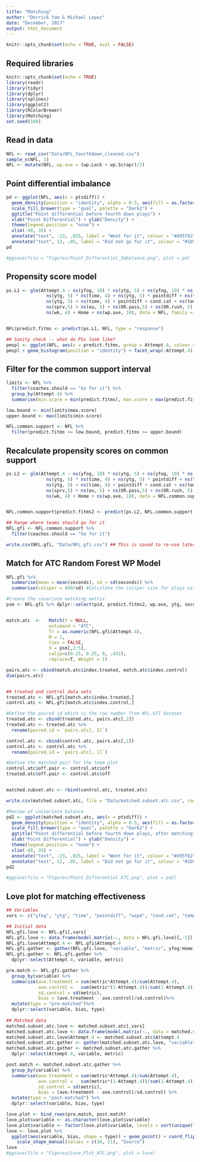 ```yaml
---
title: "Matching"
author: "Derrick Yam & Michael Lopez"
date: "December, 2017"
output: html_document
---
```


```r
knitr::opts_chunk$set(echo = TRUE, eval = FALSE)
```

## Required libraries

```r
knitr::opts_chunk$set(echo = TRUE)
library(readr)
library(tidyr)
library(dplyr)
library(splines)
library(ggplot2)
library(RColorBrewer)
library(Matching)
set.seed(100)
```

## Read in data

```r
NFL <- read_csv("Data/NFL_fourthdown_cleaned.csv")
sample_n(NFL, 1)
NFL <- mutate(NFL, wp.ave = (wp.Lock + wp.Scrapr)/2)
```

## Point differential imbalance

```r
pd <- ggplot(NFL, aes(x = ptsdiff)) + 
  geom_density(position = "identity", alpha = 0.5, aes(fill = as.factor(Attempt.4))) + 
  scale_fill_brewer(type = "qual", palette = "Dark2") + 
  ggtitle("Point differential before fourth down plays") + 
  xlab("Point Differential") + ylab("Density") +
  theme(legend.position = "none") + 
  xlim(-40, 35) + 
  annotate("text", -23, .025, label = "Went for it", colour = "#d95f02", alpha = 1) + 
  annotate("text", 12, .05, label = "Did not go for it", colour = "#1b9e77", alpha = 1)
pd

#ggsave(file = "Figures/Point_Differential_Imbalance.png", plot = pd)
```


## Propensity score model

```r
ps.L1 <- glm(Attempt.4 ~ ns(yfog, 10) * ns(ytg, 5) + ns(yfog, 10) * ns(time, 4) + ns(yfog, 10) * pointdiff + 
               ns(ytg, 5) * ns(time, 4) + ns(ytg, 5) * pointdiff + ns(time, 4)* pointdiff + ns(yfog, 10) +  
               ns(ytg, 5) + ns(time, 4) + pointdiff + cond.cat + ns(temp, 5) + ns(humd, 5) + ns(wspd, 5) + 
               ns(sprv,5) + ns(ou, 5) + ns(OR.pass,5) + ns(OR.rush, 5) + ns(DR.pass, 5) + ns(DR.rush,5) + 
               ns(wk, 4) + Home + ns(wp.ave, 10), data = NFL, family = "binomial")


NFL$predict.fitms <- predict(ps.L1, NFL, type = "response")

## Sanity check -- what do PSs look like?
pmspl <- ggplot(NFL, aes(x = predict.fitms, group = Attempt.4, colour = Attempt.4)) 
pmspl + geom_histogram(position = "identity") + facet_wrap(~Attempt.4) + scale_y_continuous(lim = c(0, 700))
```

## Filter for the common support interval

```r
limits <- NFL %>% 
  filter(coaches.should == "Go for it") %>% 
  group_by(Attempt.4) %>% 
  summarise(min.score = min(predict.fitms), max.score = max(predict.fitms))

low.bound <- min(limits$max.score)
upper.bound <- max(limits$min.score)

NFL.common.support <- NFL %>% 
  filter(predict.fitms <= low.bound, predict.fitms >= upper.bound)
```

## Recalculate propensity scores on common support

```r
ps.L2 <- glm(Attempt.4 ~ ns(yfog, 10) * ns(ytg, 5) + ns(yfog, 10) * ns(time, 4) + ns(yfog, 10) * pointdiff + 
               ns(ytg, 5) * ns(time, 4) + ns(ytg, 5) * pointdiff + ns(time, 4)* pointdiff + ns(yfog, 10) +  
               ns(ytg, 5) + ns(time, 4) + pointdiff + cond.cat + ns(temp, 5) + ns(humd, 5) + ns(wspd, 5) + 
               ns(sprv,5) + ns(ou, 5) + ns(OR.pass,5) + ns(OR.rush, 5) + ns(DR.pass, 5) + ns(DR.rush,5) + 
               ns(wk, 4) + Home + ns(wp.ave, 10), data = NFL.common.support, family = "binomial")


NFL.common.support$predict.fitms2 <- predict(ps.L2, NFL.common.support, type = "response")

## Range where teams should go for it
NFL.gfi <- NFL.common.support %>% 
  filter(coaches.should == "Go for it")

write.csv(NFL.gfi, "Data/NFL.gfi.csv") ## This is saved to re-use later
```

## Match for ATC Random Forest WP Model

```r
NFL.gfi %>% 
  summarise(mean = mean(seconds), sd = sd(seconds)) %>% 
  summarise(caliper = 450/sd) #Calculate the caliper size for plays within half of a quarter (450 seconds)

#Create the covariate matching matrix
psm <- NFL.gfi %>% dplyr::select(pid, predict.fitms2, wp.ave, ytg, seconds)


match.atc  <-   Match(Y = NULL,
                estimand = "ATC",
                Tr = as.numeric(NFL.gfi$Attempt.4),
                M = 1, 
                ties = FALSE,
                X = psm[,2:5],
                calip=c(0.25, 0.25, 0, .432), 
                replace=T, Weight = 1)

pairs.atc <- cbind(match.atc$index.treated, match.atc$index.control)
dim(pairs.atc)


## treated and control data sets
treated.atc <- NFL.gfi[match.atc$index.treated,]
control.atc <- NFL.gfi[match.atc$index.control,]

#Define the paired id which is the row number from NFL.GFI dataset
treated.atc <- cbind(treated.atc, pairs.atc[,2])
treated.atc <- treated.atc %>% 
  rename(paired.id = `pairs.atc[, 2]`)

control.atc <- cbind(control.atc, pairs.atc[,1])
control.atc <- control.atc %>% 
  rename(paired.id = `pairs.atc[, 1]`)

#Define the matched pair for the team plot
control.atc$off.pair <- control.atc$off
treated.atc$off.pair <- control.atc$off


matched.subset.atc <- rbind(control.atc, treated.atc)

write.csv(matched.subset.atc, file = "Data/matched.subset.atc.csv", row.names = FALSE)
```

```r
#Review of univariate balance
pd2 <- ggplot(matched.subset.atc, aes(x = ptsdiff)) + 
  geom_density(position = "identity", alpha = 0.5, aes(fill = as.factor(Attempt.4))) + 
  scale_fill_brewer(type = "qual", palette = "Dark2") + 
  ggtitle("Point differential before fourth down plays, after matching") + 
  xlab("Point Differential") + ylab("Density") +
  theme(legend.position = "none") + 
  xlim(-40, 35) + 
  annotate("text", -23, .025, label = "Went for it", colour = "#d95f02", alpha = 1) + 
  annotate("text", 12, .05, label = "Did not go for it", colour = "#1b9e77", alpha = 1)
pd2

#ggsave(file = "Figures/Point_Differential_ATC.png", plot = pd2)


```


## Love plot for matching effectiveness

```r
## Variables 
vars <- c("yfog", "ytg", "time", "pointdiff", "wspd", "cond.cat", "temp", "humd", "sprv", "ou", "OR.pass", "OR.rush", "DR.pass", "DR.rush", "wk", "wp.ave", "Home")

## Initial data
NFL.gfi.love <- NFL.gfi[,vars]
NFL.gfi.love <- data.frame(model.matrix(~., data = NFL.gfi.love)[,-1])
NFL.gfi.love$Attempt.4 <- NFL.gfi$Attempt.4
NFL.gfi.gather <- gather(NFL.gfi.love, "variable", "metric", yfog:Home) 
NFL.gfi.gather <- NFL.gfi.gather %>%  
  dplyr::select(Attempt.4, variable, metric)

pre.match <- NFL.gfi.gather %>% 
  group_by(variable) %>%
  summarise(ave.treatment = sum(metric*Attempt.4)/sum(Attempt.4), 
            ave.control =   sum(metric*(1-Attempt.4))/sum(1-Attempt.4), 
            sd.control = sd(metric), 
            bias = (ave.treatment - ave.control)/sd.control)%>% 
  mutate(type = "pre-matched")%>% 
  dplyr::select(variable, bias, type)
  
## Matched data
matched.subset.atc.love <- matched.subset.atc[,vars]
matched.subset.atc.love <- data.frame(model.matrix(~., data = matched.subset.atc.love)[,-1])
matched.subset.atc.love$Attempt.4 <- matched.subset.atc$Attempt.4
matched.subset.atc.gather <- gather(matched.subset.atc.love, "variable", "metric", yfog:Home) 
matched.subset.atc.gather <- matched.subset.atc.gather %>%  
  dplyr::select(Attempt.4, variable, metric)

post.match <- matched.subset.atc.gather %>% 
  group_by(variable) %>%
  summarise(ave.treatment = sum(metric*Attempt.4)/sum(Attempt.4), 
            ave.control =   sum(metric*(1-Attempt.4))/sum(1-Attempt.4), 
            sd.control = sd(metric), 
            bias = (ave.treatment - ave.control)/sd.control) %>% 
  mutate(type = "post-matched") %>% 
  dplyr::select(variable, bias, type)

love.plot <- bind_rows(pre.match, post.match)
love.plot$variable <- as.character(love.plot$variable)
love.plot$variable <- factor(love.plot$variable, levels = sort(unique(love.plot$variable), decreasing = TRUE))
love <- love.plot %>% 
  ggplot(aes(variable, bias, shape = type)) + geom_point() + coord_flip() +
    scale_shape_manual(values = c(16, 21), "Source")
love
#ggsave(file = "Figures/Love_Plot_ATC.png", plot = love)

```